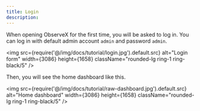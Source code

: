 ```yaml
---
title: Login
description: 
---
```



When opening ObserveX for the first time, you will be asked to log in. You can log in with default admin account `admin` and password `admin`.

<img src={require('@/img/docs/tutorial/login.jpg').default.src} alt="Login form" width={3086} height={1658} className="rounded-lg ring-1 ring-black/5" />

Then, you will see the home dashboard like this.

<img src={require('@/img/docs/tutorial/raw-dashboard.jpg').default.src} alt="Home dashboard" width={3086} height={1658} className="rounded-lg ring-1 ring-black/5" />
